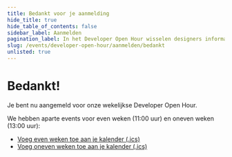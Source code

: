 ```yaml
---
title: Bedankt voor je aanmelding
hide_title: true
hide_table_of_contents: false
sidebar_label: Aanmelden
pagination_label: In het Developer Open Hour wisselen designers informatie, inzichten en tips met elkaar uit.
slug: /events/developer-open-hour/aanmelden/bedankt
unlisted: true
---
```


# Bedankt!

Je bent nu aangemeld voor onze wekelijkse Developer Open Hour.

We hebben aparte events voor even weken (11:00 uur) en oneven weken (13:00 uur):

- [Voeg even weken toe aan je kalender (.ics)](/developer-open-hour/developer-open-hour-even.ics)
- [Voeg oneven weken toe aan je kalender (.ics)](/developer-open-hour/developer-open-hour-oneven.ics)
